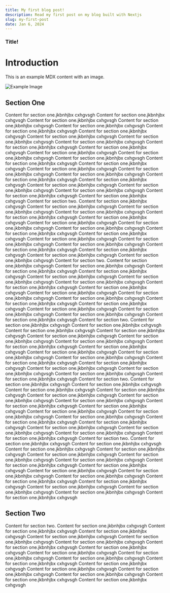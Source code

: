 ```yaml
---
title: My first blog post!
description: Read my first post on my blog built with Nextjs
slug: my-first-post
date: Jan 6, 2024
---
```


### Title!

# Introduction

This is an example MDX content with an image.

![Example Image](/images/metric.png)

## Section One

Content for section one.jkbnhjbx cxhgvsgh Content for section one.jkbnhjbx cxhgvsgh Content for section one.jkbnhjbx cxhgvsgh 
Content for section one.jkbnhjbx cxhgvsgh
Content for section one.jkbnhjbx cxhgvsgh
Content for section one.jkbnhjbx cxhgvsgh
Content for section one.jkbnhjbx cxhgvsgh
Content for section one.jkbnhjbx cxhgvsgh
Content for section one.jkbnhjbx cxhgvsgh
Content for section one.jkbnhjbx cxhgvsgh Content for section one.jkbnhjbx cxhgvsgh Content for section one.jkbnhjbx cxhgvsgh 
Content for section one.jkbnhjbx cxhgvsgh
Content for section one.jkbnhjbx cxhgvsgh
Content for section one.jkbnhjbx cxhgvsgh
Content for section one.jkbnhjbx cxhgvsgh
Content for section one.jkbnhjbx cxhgvsgh
Content for section one.jkbnhjbx cxhgvsgh
Content for section one.jkbnhjbx cxhgvsgh Content for section one.jkbnhjbx cxhgvsgh Content for section one.jkbnhjbx cxhgvsgh 
Content for section one.jkbnhjbx cxhgvsgh
Content for section one.jkbnhjbx cxhgvsgh
Content for section one.jkbnhjbx cxhgvsgh
Content for section one.jkbnhjbx cxhgvsgh
Content for section one.jkbnhjbx cxhgvsgh
Content for section one.jkbnhjbx cxhgvsgh
Content for section two.
Content for section one.jkbnhjbx cxhgvsgh Content for section one.jkbnhjbx cxhgvsgh Content for section one.jkbnhjbx cxhgvsgh 
Content for section one.jkbnhjbx cxhgvsgh
Content for section one.jkbnhjbx cxhgvsgh
Content for section one.jkbnhjbx cxhgvsgh
Content for section one.jkbnhjbx cxhgvsgh
Content for section one.jkbnhjbx cxhgvsgh
Content for section one.jkbnhjbx cxhgvsgh
Content for section one.jkbnhjbx cxhgvsgh Content for section one.jkbnhjbx cxhgvsgh Content for section one.jkbnhjbx cxhgvsgh 
Content for section one.jkbnhjbx cxhgvsgh
Content for section one.jkbnhjbx cxhgvsgh
Content for section one.jkbnhjbx cxhgvsgh
Content for section one.jkbnhjbx cxhgvsgh
Content for section one.jkbnhjbx cxhgvsgh
Content for section one.jkbnhjbx cxhgvsgh
Content for section two.
Content for section one.jkbnhjbx cxhgvsgh Content for section one.jkbnhjbx cxhgvsgh Content for section one.jkbnhjbx cxhgvsgh 
Content for section one.jkbnhjbx cxhgvsgh
Content for section one.jkbnhjbx cxhgvsgh
Content for section one.jkbnhjbx cxhgvsgh
Content for section one.jkbnhjbx cxhgvsgh
Content for section one.jkbnhjbx cxhgvsgh
Content for section one.jkbnhjbx cxhgvsgh
Content for section one.jkbnhjbx cxhgvsgh Content for section one.jkbnhjbx cxhgvsgh Content for section one.jkbnhjbx cxhgvsgh 
Content for section one.jkbnhjbx cxhgvsgh
Content for section one.jkbnhjbx cxhgvsgh
Content for section one.jkbnhjbx cxhgvsgh
Content for section one.jkbnhjbx cxhgvsgh
Content for section one.jkbnhjbx cxhgvsgh
Content for section one.jkbnhjbx cxhgvsgh
Content for section two.
Content for section one.jkbnhjbx cxhgvsgh Content for section one.jkbnhjbx cxhgvsgh Content for section one.jkbnhjbx cxhgvsgh 
Content for section one.jkbnhjbx cxhgvsgh
Content for section one.jkbnhjbx cxhgvsgh
Content for section one.jkbnhjbx cxhgvsgh
Content for section one.jkbnhjbx cxhgvsgh
Content for section one.jkbnhjbx cxhgvsgh
Content for section one.jkbnhjbx cxhgvsgh
Content for section one.jkbnhjbx cxhgvsgh Content for section one.jkbnhjbx cxhgvsgh Content for section one.jkbnhjbx cxhgvsgh 
Content for section one.jkbnhjbx cxhgvsgh
Content for section one.jkbnhjbx cxhgvsgh
Content for section one.jkbnhjbx cxhgvsgh
Content for section one.jkbnhjbx cxhgvsgh
Content for section one.jkbnhjbx cxhgvsgh
Content for section one.jkbnhjbx cxhgvsgh
Content for section two.
Content for section one.jkbnhjbx cxhgvsgh Content for section one.jkbnhjbx cxhgvsgh Content for section one.jkbnhjbx cxhgvsgh 
Content for section one.jkbnhjbx cxhgvsgh
Content for section one.jkbnhjbx cxhgvsgh
Content for section one.jkbnhjbx cxhgvsgh
Content for section one.jkbnhjbx cxhgvsgh
Content for section one.jkbnhjbx cxhgvsgh
Content for section one.jkbnhjbx cxhgvsgh
Content for section one.jkbnhjbx cxhgvsgh Content for section one.jkbnhjbx cxhgvsgh Content for section one.jkbnhjbx cxhgvsgh 
Content for section one.jkbnhjbx cxhgvsgh
Content for section one.jkbnhjbx cxhgvsgh
Content for section one.jkbnhjbx cxhgvsgh
Content for section one.jkbnhjbx cxhgvsgh
Content for section one.jkbnhjbx cxhgvsgh
Content for section one.jkbnhjbx cxhgvsgh
Content for section two.
Content for section one.jkbnhjbx cxhgvsgh Content for section one.jkbnhjbx cxhgvsgh Content for section one.jkbnhjbx cxhgvsgh 
Content for section one.jkbnhjbx cxhgvsgh
Content for section one.jkbnhjbx cxhgvsgh
Content for section one.jkbnhjbx cxhgvsgh
Content for section one.jkbnhjbx cxhgvsgh
Content for section one.jkbnhjbx cxhgvsgh
Content for section one.jkbnhjbx cxhgvsgh
Content for section one.jkbnhjbx cxhgvsgh Content for section one.jkbnhjbx cxhgvsgh Content for section one.jkbnhjbx cxhgvsgh 
Content for section one.jkbnhjbx cxhgvsgh
Content for section one.jkbnhjbx cxhgvsgh
Content for section one.jkbnhjbx cxhgvsgh
Content for section one.jkbnhjbx cxhgvsgh
Content for section one.jkbnhjbx cxhgvsgh
Content for section one.jkbnhjbx cxhgvsgh

## Section Two

Content for section two.
Content for section one.jkbnhjbx cxhgvsgh Content for section one.jkbnhjbx cxhgvsgh Content for section one.jkbnhjbx cxhgvsgh 
Content for section one.jkbnhjbx cxhgvsgh
Content for section one.jkbnhjbx cxhgvsgh
Content for section one.jkbnhjbx cxhgvsgh
Content for section one.jkbnhjbx cxhgvsgh
Content for section one.jkbnhjbx cxhgvsgh
Content for section one.jkbnhjbx cxhgvsgh
Content for section one.jkbnhjbx cxhgvsgh Content for section one.jkbnhjbx cxhgvsgh Content for section one.jkbnhjbx cxhgvsgh 
Content for section one.jkbnhjbx cxhgvsgh
Content for section one.jkbnhjbx cxhgvsgh
Content for section one.jkbnhjbx cxhgvsgh
Content for section one.jkbnhjbx cxhgvsgh
Content for section one.jkbnhjbx cxhgvsgh
Content for section one.jkbnhjbx cxhgvsgh